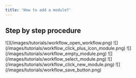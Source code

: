```yaml
---
title: 'How to add a module?'
---
```


## Step by step procedure

<Steps>
  <Step title="Open your workflow.">
    ![](/images/tutorials/workflow_open_workflow.png)
  </Step>

  <Step title="Click the plus icon below the module or trigger.">
    ![](/images/tutorials/workflow_click_plus_icon_module.png)
  </Step>

  <Step title="Click the empty module.">
    ![](/images/tutorials/workflow_empty_module.png)
  </Step>

  <Step title="Select your desired module.">
    ![](/images/tutorials/workflow_select_module.png)
  </Step>

  <Step title="Click on the newly added module. Then add your data.">
    ![](/images/tutorials/workflow_click_new_module.png)
  </Step>

  <Step title="Then click &#x22;Save&#x22;.">
    ![](/images/tutorials/workflow_save_button.png)
  </Step>
</Steps>

##